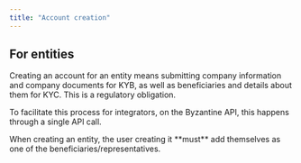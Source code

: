 ```yaml
---
title: "Account creation"
---
```


## For entities

Creating an account for an entity means submitting company information and company documents for KYB, as well as beneficiaries and details about them for KYC. This is a regulatory obligation.

To facilitate this process for integrators, on the Byzantine API, this happens through a single API call.

<Card title="Create an entity - API call" icon="square-plus" horizontal="false" href="/api-reference/user-accounts/create-entity">
  
</Card>

<Info>
  When creating an entity, the user creating it **must** add themselves as one of the beneficiaries/representatives.
</Info>